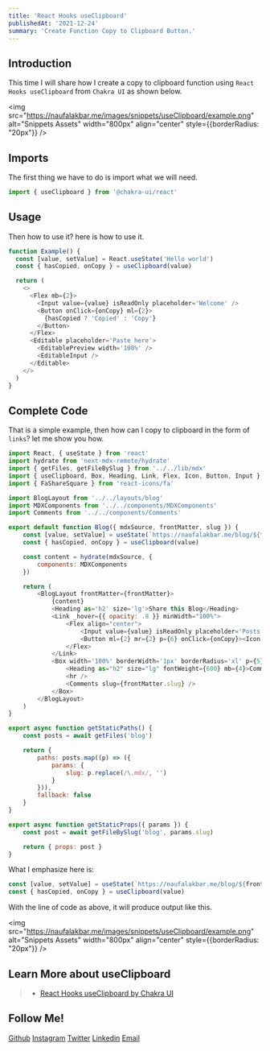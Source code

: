 ```yaml
---
title: 'React Hooks useClipboard'
publishedAt: '2021-12-24'
summary: 'Create Function Copy to Clipboard Button.'
---
```


## Introduction

This time I will share how I create a copy to clipboard function using `React Hooks useClipboard` from `Chakra UI` as shown below.

<img src="https://naufalakbar.me/images/snippets/useClipboard/example.png" alt="Snippets Assets" width="800px" align="center" style={{borderRadius: "20px"}} />

## Imports

The first thing we have to do is import what we will need.

```js
import { useClipboard } from '@chakra-ui/react'
```

## Usage

Then how to use it? here is how to use it.

```js
function Example() {
  const [value, setValue] = React.useState('Hello world')
  const { hasCopied, onCopy } = useClipboard(value)

  return (
    <>
      <Flex mb={2}>
        <Input value={value} isReadOnly placeholder='Welcome' />
        <Button onClick={onCopy} ml={2}>
          {hasCopied ? 'Copied' : 'Copy'}
        </Button>
      </Flex>
      <Editable placeholder='Paste here'>
        <EditablePreview width='100%' />
        <EditableInput />
      </Editable>
    </>
  )
}
```

## Complete Code

That is a simple example, then how can I copy to clipboard in the form of `links`? let me show you how.

```js:pages/blog/[slug].js
import React, { useState } from 'react'
import hydrate from 'next-mdx-remote/hydrate'
import { getFiles, getFileBySlug } from '../../lib/mdx'
import { useClipboard, Box, Heading, Link, Flex, Icon, Button, Input } from '@chakra-ui/react'
import { FaShareSquare } from 'react-icons/fa'

import BlogLayout from '../../layouts/blog'
import MDXComponents from '../../components/MDXComponents'
import Comments from '../../components/Comments'

export default function Blog({ mdxSource, frontMatter, slug }) {
    const [value, setValue] = useState(`https://naufalakbar.me/blog/${frontMatter.slug}`)
    const { hasCopied, onCopy } = useClipboard(value)

    const content = hydrate(mdxSource, {
        components: MDXComponents
    })

    return (
        <BlogLayout frontMatter={frontMatter}>
            {content}
            <Heading as='h2' size='lg'>Share this Blog</Heading>
            <Link _hover={{ opacity: .8 }} minWidth="100%">
                <Flex align="center">
                    <Input value={value} isReadOnly placeholder='Posts Link' />
                    <Button ml={2} mr={2} p={6} onClick={onCopy}><Icon as={FaShareSquare} mr={2} /> {hasCopied ? 'Copied' : 'Share Link'}</Button>
                </Flex>
            </Link>
            <Box width='100%' borderWidth='1px' borderRadius='xl' p={5}>
                <Heading as="h2" size="lg" fontWeight={600} mb={4}>Comments</Heading>
                <hr />
                <Comments slug={frontMatter.slug} />
            </Box>
        </BlogLayout>
    )
}

export async function getStaticPaths() {
    const posts = await getFiles('blog')

    return {
        paths: posts.map((p) => ({
            params: {
                slug: p.replace(/\.mdx/, '')
            }
        })),
        fallback: false
    }
}

export async function getStaticProps({ params }) {
    const post = await getFileBySlug('blog', params.slug)

    return { props: post }
}
```

What I emphasize here is:

```js
const [value, setValue] = useState(`https://naufalakbar.me/blog/${frontMatter.slug}`)
const { hasCopied, onCopy } = useClipboard(value)
```

With the line of code as above, it will produce output like this.

<img src="https://naufalakbar.me/images/snippets/useClipboard/example.png" alt="Snippets Assets" width="800px" align="center" style={{borderRadius: "20px"}} />

## Learn More about useClipboard

> - [React Hooks useClipboard by Chakra UI](https://chakra-ui.com/docs/hooks/use-clipboard)

## Follow Me!

[Github](https://www.github.com/nuflakbrr)
[Instagram](https://www.instagram.com/kbrnugroho)
[Twitter](https://www.twitter.com/nuflakbrr)
[Linkedin](https://www.linkedin.com/public-profile/in/nuflakbrr)
[Email](mailto:naufalakbar378@gmail.com)